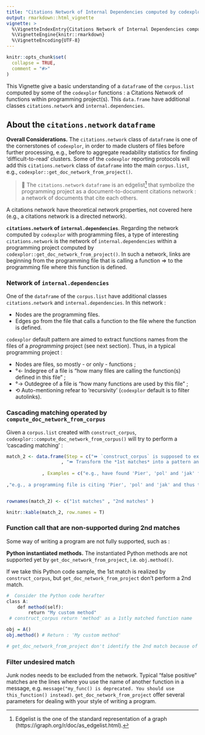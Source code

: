 ```yaml
---
title: "Citations Network of Internal Dependencies computed by codexplor"
output: rmarkdown::html_vignette
vignette: >
  %\VignetteIndexEntry{Citations Network of Internal Dependencies computed by codexplor}
  %\VignetteEngine{knitr::rmarkdown}
  %\VignetteEncoding{UTF-8}
---
```


```r
knitr::opts_chunk$set(
  collapse = TRUE,
  comment = "#>"
)
```

This Vignette give a basic understanding of a `dataframe` of the `corpus.list` computed by some of the `codexplor` functions : a Citations Network of functions within programming project(s). This `data.frame` have additional classes `citations.network` and `internal.dependencies`.

## About the `citations.network` `dataframe` 
**Overall Considerations.** The `citations.network` class of `dataframe` is one of the cornerstones of `codexplor`, in order to made clusters of files before further processing, e.g., before to aggregate readability statistics for finding 'difficult-to-read' clusters. Some of the `codexplor` reporting protocols will add this `citations.network` class of `dataframe` into the main `corpus.list`, e.g., `codexplor::get_doc_network_from_project()`. 

> 🎁 The `citations.network` `dataframe` is an edgelist^[Edgelist is the one of the standard representation of a graph (https://igraph.org/r/doc/as_edgelist.html).] that symbolize the programming project as a document-to-document citations network : a network of documents that cite each others. 

A citations network have theoretical network properties, not covered here (e.g., a citations network is a directed network).

**`citations.network` of `internal.dependencies`**. Regarding the network computed by `codexplor` with programming files, a type of interesting `citations.network` is the network of `internal.dependencies` within a programming project computed by `codexplor::get_doc_network_from_project()`. In such a network, links are beginning from the programming file that is calling a function => to the programming file where this function is defined.

### Network of `internal.dependencies`
One of the `dataframe` of the `corpus.list` have additional classes `citations.network` and `internal.dependencies`. In this network :

- Nodes are the programming files. 
- Edges go from the file that calls a function to the file where the function is defined.

`codexplor` default pattern are aimed to extract functions names from the files of a *programming* project (see next section). Thus, in a typical programming project :

- Nodes are files, so mostly - or only - functions ;
- °← Indegree of a file is "how many files are calling the function(s) defined in this file" ;
- °→ Outdegree of a file is "how many functions are used by this file" ; 
- ⟲ Auto-mentioning refear to 'recursivity' (`codexplor` default is to filter autolinks).

### Cascading matching operated by `compute_doc_network_from_corpus`
Given a `corpus.list` created with `construct_corpus`, `codexplor::compute_doc_network_from_corpus()` will try to perform a 'cascading matching' :

```r

match_2 <- data.frame(Step = c("⏩ `construct_corpus` is supposed to extract *functions names as a 1st matches*, from the files where these functions are defined)"
                    , "⏩ Transform the *1st matches* into a pattern and search for these patterns in the initial content, in order to compute a Citations Network with these 2nd matches")
             
             , Examples = c("e.g., have found 'Pier', 'pol' and 'jak' function names in 3 separate files" 
                          
,"e.g., a programming file is citing 'Pier', 'pol' and 'jak' and thus this file is linked to the files where we previously found these matches"))


rownames(match_2) <- c("1st matches" , "2nd matches" )

knitr::kable(match_2, row.names = T)


```


### Function call that are non-supported during 2nd matches
Some way of writing a program are not fully supported, such as :

**Python instantiated methods.** The instantiated Python methods are not supported yet by `get_doc_network_from_project`, i.e. `obj.method()`.

If we take this Python code sample, the 1st match is realized by `construct_corpus`, but `get_doc_network_from_project` don't perform a 2nd match.

```r
#  Consider the Python code herafter 
class A:
    def method(self):
        return "My custom method"
 # construct_corpus return 'method' as a 1stly matched function name

obj = A()
obj.method() # Return : 'My custom method'

# get_doc_network_from_project don't identify the 2nd match because of the prefix ("obj.")
```


### Filter undesired match
Junk nodes needs to be excluded from the network. Typical "false positive" matches are the lines where you use the name of another function in a message, e.g. `message("my_func() is deprecated. You should use this_function() instead)`. `get_doc_network_from_project` offer several parameters for dealing with your style of writing a program.


